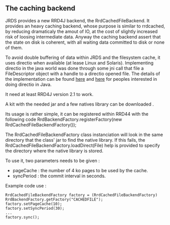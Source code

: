 == The caching backend ==

JRDS provides a new RRD4J backend, the RrdCachedFileBackend. It provides an heavy caching backend, whose purpose is similar to rrdcached, by reducing dramaticaly the amout of IO, at the cost of slightly increased risk of loosing intermediate data.  Anyway the caching backend assert that the state on disk is coherent, with all waiting data committed to disk or none of them.

To avoid double buffering of data within JRDS and the filesystem cache, it uses directio when available (at lease Linux and Solaris). Implementing directio in the java world was done through some jni call that file a FileDescriptor object with a handle to a directio opened file. The details of the implementation can be found [[tree/master/src/org/rrd4j/caching|here]] and [[blob/master/src/org/rrd4j/caching/FilePage.java|here]] for peoples interested in doing directio in Java.

It need at least RRD4J version 2.1 to work.

A kit with the needed jar and a few natives library can be downloaded {{:cachingbe.tar.gz|here}}.

Its usage is rather simple, it can be registered within RRD44 with the following code 
<nowiki>
RrdBackendFactory.registerFactory(new RrdCachedFileBackendFactory());
</nowiki>

The RrdCachedFileBackendFactory class instanciation will look in the same directory that the class' jar to find the native library. If this fails, the RrdCachedFileBackendFactory.loadDirect(File) help is provided to specify the directory where the native library is stored.

To use it, two parameters needs to be given :
* pageCache : the number of 4 ko pages to be used by the cache.
* syncPeriod : the commit interval in seconds.

Example code use :

<pre>
RrdCachedFileBackendFactory factory = (RrdCachedFileBackendFactory) RrdBackendFactory.getFactory("CACHEDFILE");
factory.setPageCache(10);
factory.setSyncPeriod(30);
...
factory.sync();
</pre>
